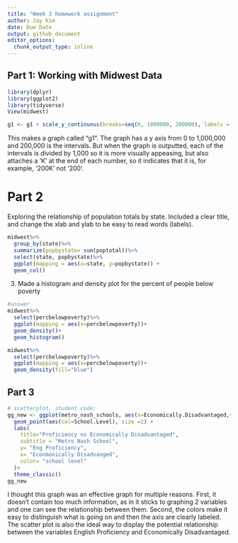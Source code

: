 ```yaml
---
title: "Week 3 homework assignment"
author: Jay Kim
date: Due Date
output: github_document
editor_options:
  chunk_output_type: inline
---
```



## Part 1: Working with Midwest Data
```r
library(dplyr)
library(ggplot2)
library(tidyverse)
View(midwest)
```


```r
g1 <- g1 + scale_y_continuous(breaks=seq(0, 1000000, 200000), labels = function(x){paste0(x/1000, 'K')})
```
This makes a graph called "g1". The graph has a y axis from 0 to 1,000,000 and 200,000 is the intervals. But when the graph is outputted, each of the intervals is divided by 1,000 so it is more visually appeasing, but also attaches a 'K' at the end of each number, so it indicates that it is, for example, '200K' not '200'. 


# Part 2
Exploring the relationship of population totals by state. Included a clear title, and change the xlab and ylab to be easy to read words (labels). 

```r
midwest%>%
  group_by(state)%>%
  summarize(popbystate= sum(poptotal))%>%
  select(state, popbystate)%>%
  ggplot(mapping = aes(x=state, y=popbystate)) +
  geom_col()

```

3. Made a histogram and density plot for the percent of people below poverty

```r
#answer
midwest%>%
  select(percbelowpoverty)%>%
  ggplot(mapping = aes(x=percbelowpoverty))+
  geom_density()+
  geom_histogram()

midwest%>%
  select(percbelowpoverty)%>%
  ggplot(mapping = aes(x=percbelowpoverty))+
  geom_density(fill="blue")
```

## Part 3

```r
# scatterplot, student code:
gg_new <- ggplot(metro_nash_schools, aes(x=Economically.Disadvantaged,y=Limited.English.Proficiency))+
  geom_point(aes(col=School.Level), size =2) +
  labs(
    title="Proficiency vs Economically Disadvantaged",
    subtitle = "Metro Nash School",
    y= "Eng Proficiency",
    x= "Econmonically Disadvanged",
    color= "school level"
  )+
  theme_classic()
gg_new

```

I thought this graph was an effective graph for multiple reasons. First, it doesn't contain too much information, as in it sticks to graphing 2 variables and one can see the relationship between them. Second, the colors make it easy to distinguish what is going on and then the axis are clearly labeled. The scatter plot is also the ideal way to display the potential relationship between the variables English Proficiency and Economically Disadvantaged. 
 









